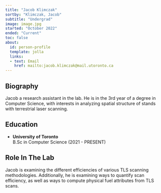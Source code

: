 ```yaml
---
title: "Jacob Klimczak"
sortby: "Klimczak, Jacob"
subtitle: "Undergrad"
image: image.jpg
started: "October 2022"
ended: "Current"
toc: false
about:
  id: person-profile
  template: jolla
  links:
  - text: Email
    href: mailto:jacob.klimczak@mail.utoronto.ca
---
```


::: {#person-profile}
## Biography

Jacob a research assistant in the lab. He is in the 3rd year of a degree in
Computer Science, with interests in analyzing
spatial structure of stands with terrestrial laser scanning.

## Education

-   **University of Toronto**<br /> B.Sc in Computer Science (2021 - PRESENT)

## Role In The Lab
Jacob is examining the different efficiencies of various TLS scanning methodologies. Additionally, he is examining
ways to quantify scan efficiency, as well as ways to compute physical fuel attributes from TLS scans.

:::